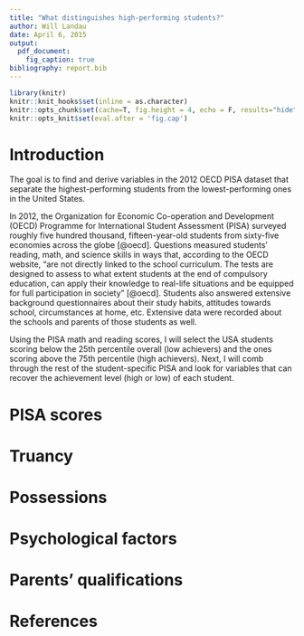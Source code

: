 ```yaml
---
title: "What distinguishes high-performing students?"
author: Will Landau
date: April 6, 2015
output: 
  pdf_document:
    fig_caption: true
bibliography: report.bib
---
```


```r
library(knitr)
knitr::knit_hooks$set(inline = as.character)
knitr::opts_chunk$set(cache=T, fig.height = 4, echo = F, results="hide")
knitr::opts_knit$set(eval.after = 'fig.cap')
```

# Introduction 

The goal is to find and derive variables in the 2012  OECD PISA dataset that separate the highest-performing students from the lowest-performing ones in the United States.  

In 2012, the Organization for Economic Co-operation and Development (OECD) Programme for International Student Assessment (PISA) surveyed roughly five hundred thousand, fifteen-year-old students from sixty-five economies across the globe [@oecd]. Questions measured students' reading, math, and science skills in ways that, according to the OECD website, "are not directly linked to the school curriculum. The tests are designed to assess to what extent students at the end of compulsory education, can apply their knowledge to real-life situations and be equipped for full participation in society" [@oecd]. Students also answered extensive background questionnaires about their study habits, attitudes towards school, circumstances at home, etc. Extensive data were recorded about the schools and parents of those students as well.

Using the PISA math and reading scores, I will select the USA students scoring below the 25th percentile overall (low achievers) and the ones scoring above the 75th percentile (high achievers). Next, I will comb through the rest of the student-specific PISA and look for variables that can recover the achievement level (high or low) of each student.

# PISA scores

# Truancy

# Possessions

# Psychological factors

# Parents' qualifications

# 

# References
